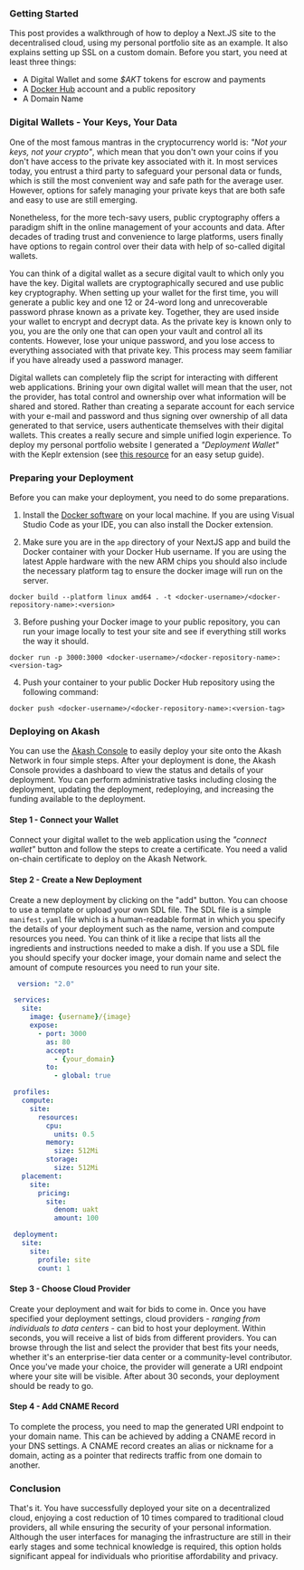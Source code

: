 
<TableOfContentSection chapter="chapter-02" topic="Getting Started">

### Getting Started

This post provides a walkthrough of how to deploy a Next.JS site to the decentralised cloud, using my personal portfolio site as an example. It also explains setting up SSL on a custom domain. Before you start, you need at least three things:

- A Digital Wallet and some _$AKT_ tokens for escrow and payments
- A [Docker Hub](https://www.docker.com/) account and a public repository
- A Domain Name

</TableOfContentSection>

<TableOfContentSection chapter="chapter-02" topic="Digital Wallets - Your Keys, Your Data">

### Digital Wallets - Your Keys, Your Data

One of the most famous mantras in the cryptocurrency world is: _"Not your keys, not your crypto"_, which mean that you don't own your coins if you don't have access to the private key associated with it. In most services today, you entrust a third party to safeguard your personal data or funds, which is still the most convenient way and safe path for the average user. However, options for safely managing your private keys that are both safe and easy to use are still emerging.

Nonetheless, for the more tech-savy users, public cryptography offers a paradigm shift in the online management of your accounts and data. After decades of trading trust and convenience to large platforms, users finally have options to regain control over their data with help of so-called digital wallets.

You can think of a digital wallet as a secure digital vault to which only you have the key. Digital wallets are cryptographically secured and use public key cryptography. When setting up your wallet for the first time, you will generate a public key and one 12 or 24-word long and unrecoverable password phrase known as a private key. Together, they are used inside your wallet to encrypt and decrypt data. As the private key is known only to you, you are the only one that can open your vault and control all its contents. However, lose your unique password, and you lose access to everything associated with that private key. This process may seem familiar if you have already used a password manager.

Digital wallets can completely flip the script for interacting with different web applications. Brining your own digital wallet will mean that the user, not the provider, has total control and ownership over what information will be shared and stored. Rather than creating a separate account for each service with your e-mail and password and thus signing over ownership of all data generated to that service, users authenticate themselves with their digital wallets. This creates a really secure and simple unified login experience. To deploy my personal portfolio website I generated a _"Deployment Wallet"_ with the Keplr extension (see [this resource](https://help.keplr.app/articles/installation-guide-for-keplr-extension-for-beginners) for an easy setup guide).

</TableOfContentSection>

<TableOfContentSection chapter="chapter-02" topic="Preparing your Deployment">

### Preparing your Deployment

Before you can make your deployment, you need to do some preparations.

1. Install the [Docker software](https://docs.docker.com/get-docker/) on your local machine. If you are using Visual Studio Code as your IDE, you can also install the Docker extension.

2. Make sure you are in the `app` directory of your NextJS app and build the Docker container with your Docker Hub username. If you are using the latest Apple hardware with the new ARM chips you should also include the necessary platform tag to ensure the docker image will run on the server.

```shell
docker build --platform linux amd64 . -t <docker-username>/<docker-repository-name>:<version>
```

3. Before pushing your Docker image to your public repository, you can run your image locally to test your site and see if everything still works the way it should.

```shell
docker run -p 3000:3000 <docker-username>/<docker-repository-name>:<version-tag>
```

4. Push your container to your public Docker Hub repository using the following command:

```shell
docker push <docker-username>/<docker-repository-name>:<version-tag>
```

</TableOfContentSection>

<TableOfContentSection chapter="chapter-02" topic="Digital Wallets - Your Keys, Your Data">

### Deploying on Akash

You can use the [Akash Console](https://console.akash.network/new-deployment) to easily deploy your site onto the Akash Network in four simple steps. After your deployment is done, the Akash Console provides a dashboard to view the status and details of your deployment. You can perform administrative tasks including closing the deployment, updating the deployment, redeploying, and increasing the funding available to the deployment.

#### Step 1 - Connect your Wallet

Connect your digital wallet to the web application using the _"connect wallet"_ button and follow the steps to create a certificate. You need a valid on-chain certificate to deploy on the Akash Network.

#### Step 2 - Create a New Deployment

Create a new deployment by clicking on the "add" button. You can choose to use a template or upload your own SDL file. The SDL file is a simple `manifest.yaml` file which is a human-readable format in which you specify the details of your deployment such as the name, version and compute resources you need. You can think of it like a recipe that lists all the ingredients and instructions needed to make a dish. If you use a SDL file you should specify your docker image, your domain name and select the amount of compute resources you need to run your site.

```yaml
  version: "2.0"

 services:
   site:
     image: {username}/{image}
     expose:
       - port: 3000
         as: 80
         accept:
           - {your_domain}
         to:
           - global: true

 profiles:
   compute:
     site:
       resources:
         cpu:
           units: 0.5
         memory:
           size: 512Mi
         storage:
           size: 512Mi
   placement:
     site:
       pricing:
         site:
           denom: uakt
           amount: 100

 deployment:
   site:
     site:
       profile: site
       count: 1
```

#### Step 3 - Choose Cloud Provider

Create your deployment and wait for bids to come in. Once you have specified your deployment settings, cloud providers - _ranging from individuals to data centers_ - can bid to host your deployment. Within seconds, you will receive a list of bids from different providers. You can browse through the list and select the provider that best fits your needs, whether it's an enterprise-tier data center or a community-level contributor. Once you've made your choice, the provider will generate a URI endpoint where your site will be visible. After about 30 seconds, your deployment should be ready to go.

#### Step 4 - Add CNAME Record

To complete the process, you need to map the generated URI endpoint to your domain name. This can be achieved by adding a CNAME record in your DNS settings. A CNAME record creates an alias or nickname for a domain, acting as a pointer that redirects traffic from one domain to another.

### Conclusion

That's it. You have successfully deployed your site on a decentralized cloud, enjoying a cost reduction of 10 times compared to traditional cloud providers, all while ensuring the security of your personal information. Although the user interfaces for managing the infrastructure are still in their early stages and some technical knowledge is required, this option holds significant appeal for individuals who prioritise affordability and privacy.

</TableOfContentSection>
